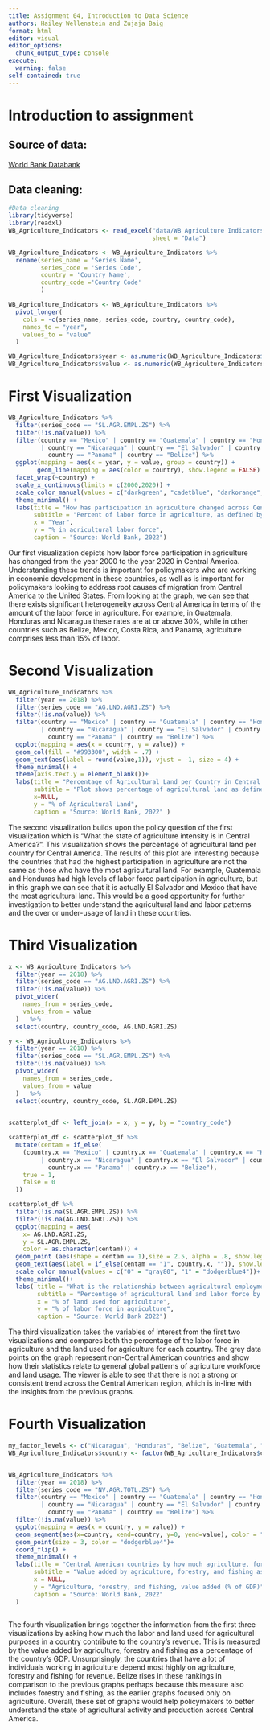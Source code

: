 ```yaml
---
title: Assignment 04, Introduction to Data Science
authors: Hailey Wellenstein and Zujaja Baig
format: html
editor: visual
editor_options: 
  chunk_output_type: console
execute: 
  warning: false
self-contained: true
---
```


# Introduction to assignment

## Source of data:

[World Bank Databank](https://databank.worldbank.org/reports.aspx?source=2&Topic=1)

## Data cleaning:

```r
#Data cleaning
library(tidyverse)
library(readxl)
WB_Agriculture_Indicators <- read_excel("data/WB Agriculture Indicators.xlsx", 
                                        sheet = "Data")

WB_Agriculture_Indicators <- WB_Agriculture_Indicators %>%
  rename(series_name = 'Series Name',
         series_code = 'Series Code',
         country = 'Country Name',
         country_code ='Country Code' 
         )

WB_Agriculture_Indicators <- WB_Agriculture_Indicators %>%
  pivot_longer(
    cols = -c(series_name, series_code, country, country_code),
    names_to = "year",
    values_to = "value"
  )

WB_Agriculture_Indicators$year <- as.numeric(WB_Agriculture_Indicators$year)
WB_Agriculture_Indicators$value <- as.numeric(WB_Agriculture_Indicators$value)


```

# First Visualization

```r

WB_Agriculture_Indicators %>%
  filter(series_code == "SL.AGR.EMPL.ZS") %>%
  filter(!is.na(value)) %>%
  filter(country == "Mexico" | country == "Guatemala" | country == "Honduras" 
         | country == "Nicaragua" | country == "El Salvador" | country == "Costa Rica" |
           country == "Panama" | country == "Belize") %>%
  ggplot(mapping = aes(x = year, y = value, group = country)) +
        geom_line(mapping = aes(color = country), show.legend = FALSE) +
  facet_wrap(~country) +
  scale_x_continuous(limits = c(2000,2020)) +
  scale_color_manual(values = c("darkgreen", "cadetblue", "darkorange", "brown4", "darkblue", "darkgoldenrod", "darkorchid4", "gray44"))+
  theme_minimal() +
  labs(title = "How has participation in agriculture changed across Central America?",
       subtitle = "Percent of labor force in agriculture, as defined by the International Labor Organization, from 2000-2020",
       x = "Year",
       y = "% in agricultural labor force",
       caption = "Source: World Bank, 2022")
```

Our first visualization depicts how labor force participation in agriculture has changed from the year 2000 to the year 2020 in Central America. Understanding these trends is important for policymakers who are working in economic development in these countries, as well as is important for policymakers looking to address root causes of migration from Central America to the United States. From looking at the graph, we can see that there exists significant heterogeneity across Central America in terms of the amount of the labor force in agriculture. For example, in Guatemala, Honduras and Nicaragua these rates are at or above 30%, while in other countries such as Belize, Mexico, Costa Rica, and Panama, agriculture comprises less than 15% of labor.

# Second Visualization

```r
WB_Agriculture_Indicators %>%
  filter(year == 2018) %>%
  filter(series_code == "AG.LND.AGRI.ZS") %>%  
  filter(!is.na(value)) %>%
  filter(country == "Mexico" | country == "Guatemala" | country == "Honduras" 
         | country == "Nicaragua" | country == "El Salvador" | country == "Costa Rica" |
           country == "Panama" | country == "Belize") %>%
  ggplot(mapping = aes(x = country, y = value)) +
  geom_col(fill = "#993300", width = .7) +
  geom_text(aes(label = round(value,1)), vjust = -1, size = 4) +
  theme_minimal() + 
  theme(axis.text.y = element_blank())+
  labs(title = "Percentage of Agricultural Land per Country in Central America",
       subtitle = "Plot shows percentage of agricultural land as defined by the Food and Agriculture\n Organization, for the year 2018.",
       x=NULL,
       y = "% of Agricultural Land",
       caption = "Source: World Bank, 2022" )
```

The second visualization builds upon the policy question of the first visualization which is "What the state of agriculture intensity is in Central America?". This visualization shows the percentage of agricultural land per country for Central America. The results of this plot are interesting because the countries that had the highest participation in agriculture are not the same as those who have the most agricultural land. For example, Guatemala and Honduras had high levels of labor force participation in agriculture, but in this graph we can see that it is actually El Salvador and Mexico that have the most agricultural land. This would be a good opportunity for further investigation to better understand the agricultural land and labor patterns and the over or under-usage of land in these countries.

# Third Visualization

```r
x <- WB_Agriculture_Indicators %>%
  filter(year == 2018) %>%
  filter(series_code == "AG.LND.AGRI.ZS") %>%
  filter(!is.na(value)) %>%
  pivot_wider(
    names_from = series_code,
    values_from = value
  )   %>%
  select(country, country_code, AG.LND.AGRI.ZS) 

y <- WB_Agriculture_Indicators %>%
  filter(year == 2018) %>%
  filter(series_code == "SL.AGR.EMPL.ZS") %>%
  filter(!is.na(value)) %>%
  pivot_wider(
    names_from = series_code,
    values_from = value
  )   %>%
  select(country, country_code, SL.AGR.EMPL.ZS) 
  

scatterplot_df <- left_join(x = x, y = y, by = "country_code")

scatterplot_df <- scatterplot_df %>% 
  mutate(centam = if_else(
    (country.x == "Mexico" | country.x == "Guatemala" | country.x == "Honduras" 
         | country.x == "Nicaragua" | country.x == "El Salvador" | country.x == "Costa Rica" |
           country.x == "Panama" | country.x == "Belize"),
    true = 1,
    false = 0
  ))

scatterplot_df %>%
  filter(!is.na(SL.AGR.EMPL.ZS)) %>%
  filter(!is.na(AG.LND.AGRI.ZS)) %>%
  ggplot(mapping = aes(
    x= AG.LND.AGRI.ZS, 
    y = SL.AGR.EMPL.ZS,
    color = as.character(centam))) +
  geom_point (aes(shape = centam == 1),size = 2.5, alpha = .8, show.legend = FALSE) +
  geom_text(aes(label = if_else(centam == "1", country.x, "")), show.legend = FALSE, vjust = -1)+
  scale_color_manual(values = c("0" = "gray80", "1" = "dodgerblue4"))+
  theme_minimal()+
  labs( title = "What is the relationship between agricultural employment and land used for agriculture in\n Central America?",
        subtitle = "Percentage of agricultural land and labor force by country for the year 2018. Definitions of labor force as defined \nby the International Labor Organization and definition of agricultural land as defined by the Food and Agriculture \nOrganization.",
        x = "% of land used for agriculture",
        y = "% of labor force in agriculture",
        caption = "Source: World Bank 2022")

```

The third visualization takes the variables of interest from the first two visualizations and compares both the percentage of the labor force in agriculture and the land used for agriculture for each country. The grey data points on the graph represent non-Central American countries and show how their statistics relate to general global patterns of agriculture workforce and land usage. The viewer is able to see that there is not a strong or consistent trend across the Central American region, which is in-line with the insights from the previous graphs.

# Fourth Visualization

```r

my_factor_levels <- c("Nicaragua", "Honduras", "Belize", "Guatemala", "El Salvador", "Costa Rica", "Mexico", "Panama")
WB_Agriculture_Indicators$country <- factor(WB_Agriculture_Indicators$country, levels = my_factor_levels)


WB_Agriculture_Indicators %>%
  filter(year == 2018) %>%
  filter(series_code == "NV.AGR.TOTL.ZS") %>% 
  filter(country == "Mexico" | country == "Guatemala" | country == "Honduras" 
         | country == "Nicaragua" | country == "El Salvador" | country == "Costa Rica" |
           country == "Panama" | country == "Belize") %>%
  filter(!is.na(value)) %>%
  ggplot(mapping = aes(x = country, y = value)) +
  geom_segment(aes(x=country, xend=country, y=0, yend=value), color = "grey") +
  geom_point(size = 3, color = "dodgerblue4")+
  coord_flip() +
  theme_minimal() +
  labs(title = "Central American countries by how much agriculture, forestry, and fishing contribute \nto GDP.",
       subtitle = "Value added by agriculture, forestry, and fishing as a percent of the country's GDP, for the year 2018.",
       x = NULL,
       y = "Agriculture, forestry, and fishing, value added (% of GDP)",
       caption = "Source: World Bank, 2022"
  )
  
```

The fourth visualization brings together the information from the first three visualizations by asking how much the labor and land used for agricultural purposes in a country contribute to the country's revenue. This is measured by the value added by agriculture, forestry and fishing as a percentage of the country's GDP. Unsurprisingly, the countries that have a lot of individuals working in agriculture depend most highly on agriculture, forestry and fishing for revenue. Belize rises in these rankings in comparison to the previous graphs perhaps because this measure also includes forestry and fishing, as the earlier graphs focused only on agriculture. Overall, these set of graphs would help policymakers to better understand the state of agricultural activity and production across Central America.
